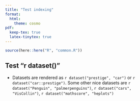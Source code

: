 ```yaml
---
title: "Test indexing"
format:
  html:
    theme: cosmo
pdf:
  keep-tex: true
  latex-tinytex: true
---
```

  

```r
source(here::here("R", "common.R"))
```


## Test "r dataset()"

* Datasets are rendered as `r dataset("prestige", "car")` or `r dataset("car::prestige")`. Some other nice datasets are `r dataset("Penguin", "palmerpenguins")`, `r dataset("cars", "VisCollin")`,
`r dataset("mathscore", "heplots")`

